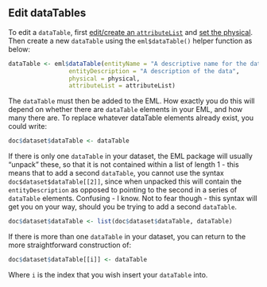 ## Edit dataTables

To edit a `dataTable`, first [edit/create an `attributeList`](#edit-attributelists) and [set the physical](#set-physical). 
Then create a new `dataTable` using the `eml$dataTable()` helper function as below:

```r
dataTable <- eml$dataTable(entityName = "A descriptive name for the data (does not need to be the same as the data file)",
                 entityDescription = "A description of the data",
                 physical = physical,
                 attributeList = attributeList)
```

The `dataTable` must then be added to the EML. How exactly you do this will depend on whether there are `dataTable` elements in your EML, and how many there are. To replace whatever dataTable elements already exist, you could write:

```r
doc$dataset$dataTable <- dataTable
```

If there is only one `dataTable` in your dataset, the EML package will usually "unpack" these, so that it is not contained within a list of length 1 - this means that to add a second `dataTable`, you cannot use the syntax `doc$dataset$dataTable[[2]]`, since when unpacked this will contain the `entityDescription` as opposed to pointing to the second in a series of `dataTable` elements. Confusing - I know. Not to fear though - this syntax will get you on your way, should you be trying to add a second `dataTable`.

```r
doc$dataset$dataTable <- list(doc$dataset$dataTable, dataTable)
```

If there is more than one `dataTable` in your dataset, you can return to the more straightforward construction of:

```r
doc$dataset$dataTable[[i]] <- dataTable 
```

Where `i` is the index that you wish insert your `dataTable` into.
